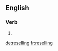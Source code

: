 ==English==

===Verb===
{{head|en}}

# {{present participle of|resell}}

[[de:reselling]]
[[fr:reselling]]